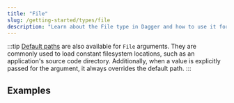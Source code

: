 ```yaml
---
title: "File"
slug: /getting-started/types/file
description: "Learn about the File type in Dagger and how to use it for filesystem operations."
---
```



<FileType />

:::tip
[Default paths](./directory.mdx#default-paths) are also available for `File` arguments. They
are commonly used to load constant filesystem locations, such as an
application's source code directory. Additionally, when a value is explicitly
passed for the argument, it always overrides the default path.
:::


## Examples

<MountCopyFile />
<CopyFileRuntime />
<RequestFileHttp />
<ExportDirectoryOrFileToHost />
